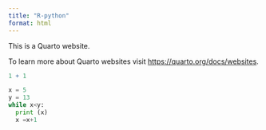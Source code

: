 ```yaml
---
title: "R-python"
format: html
---
```


This is a Quarto website.

To learn more about Quarto websites visit <https://quarto.org/docs/websites>.

```r
1 + 1
```

```python
x = 5
y = 13
while x<y:
  print (x)
  x =x+1
```
